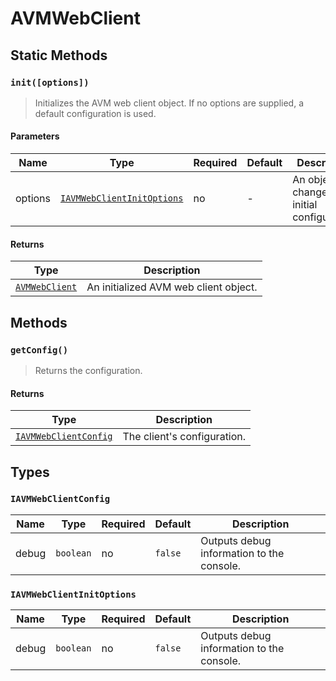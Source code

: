 
# AVMWebClient

<TOCInline
  maxHeadingLevel={4}
  toc={toc}
/>

## Static Methods

### `init([options])`

> Initializes the AVM web client object. If no options are supplied, a default configuration is used.

#### Parameters

| Name    | Type                                                         | Required | Default | Description                                                       |
|---------|--------------------------------------------------------------|----------|---------|-------------------------------------------------------------------|
| options | [`IAVMWebClientInitOptions`](#iavmwebclientinitoptions)  | no       | -       | An object to change the initial configuration.                    |

#### Returns

| Type                                | Description                             |
|-------------------------------------|-----------------------------------------|
| [`AVMWebClient`](#avmwebclient) | An initialized AVM web client object. |

## Methods

### `getConfig()`

> Returns the configuration.

#### Returns

| Type                                | Description                             |
|-------------------------------------|-----------------------------------------|
| [`IAVMWebClientConfig`](#iavmwebclientconfig) | The client's configuration. |

## Types

### `IAVMWebClientConfig`

| Name        | Type      | Required | Default | Description                                                      |
|------------|-----------|----------|---------|--------------------------------------------------------------|
| debug | `boolean` | no       | `false` | Outputs debug information to the console.                 |

### `IAVMWebClientInitOptions`

| Name        | Type      | Required | Default | Description                                                      |
|------------|-----------|----------|---------|--------------------------------------------------------------|
| debug | `boolean` | no       | `false` | Outputs debug information to the console.                 |
